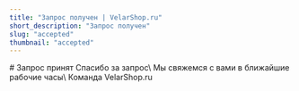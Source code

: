 ```yaml
---
title: "Запрос получен | VelarShop.ru"
short_description: "Запрос получен"
slug: "accepted"
thumbnail: "accepted"
---
```


<div class="text-center mt-20">
# Запрос принят
Спасибо за запрос\
Мы свяжемся с вами в ближайшие рабочие часы\
Команда VelarShop.ru
</div>

